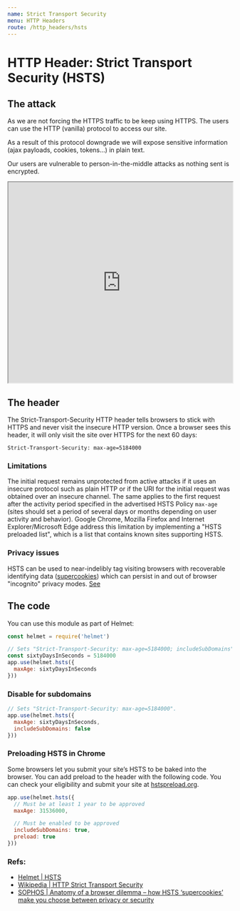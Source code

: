 ```yaml
---
name: Strict Transport Security
menu: HTTP Headers
route: /http_headers/hsts
---
```


# HTTP Header: Strict Transport Security (HSTS)

## The attack

As we are not forcing the HTTPS traffic to be keep using HTTPS. The users can use the HTTP (vanilla) protocol to access our site.

As a result of this protocol downgrade we will expose sensitive information (ajax payloads, cookies, tokens...) in plain text.

Our users are vulnerable to person-in-the-middle attacks as nothing sent is encrypted.

<iframe width="100%" height="450"
src="https://www.youtube.com/embed/zEV3HOuM_Vw">
</iframe>


## The header

The Strict-Transport-Security HTTP header tells browsers to stick with HTTPS and never visit the insecure HTTP version. Once a browser sees this header, it will only visit the site over HTTPS for the next 60 days:

```
Strict-Transport-Security: max-age=5184000
```

### Limitations

The initial request remains unprotected from active attacks if it uses an insecure protocol such as plain HTTP or if the URI for the initial request was obtained over an insecure channel.
The same applies to the first request after the activity period specified in the advertised HSTS Policy `max-age` (sites should set a period of several days or months depending on user activity and behavior). 
Google Chrome, Mozilla Firefox and Internet Explorer/Microsoft Edge address this limitation by implementing a "HSTS preloaded list", which is a list that contains known sites supporting HSTS.

### Privacy issues

HSTS can be used to near-indelibly tag visiting browsers with recoverable identifying data ([supercookies](https://en.wikipedia.org/wiki/HTTP_cookie#Supercookie)) which can persist in and out of browser "incognito" privacy modes. [See](https://nakedsecurity.sophos.com/2015/02/02/anatomy-of-a-browser-dilemma-how-hsts-supercookies-make-you-choose-between-privacy-or-security/)

## The code

You can use this module as part of Helmet:

```js
const helmet = require('helmet')

// Sets "Strict-Transport-Security: max-age=5184000; includeSubDomains".
const sixtyDaysInSeconds = 5184000
app.use(helmet.hsts({
  maxAge: sixtyDaysInSeconds
}))
```

### Disable for subdomains

```js
// Sets "Strict-Transport-Security: max-age=5184000".
app.use(helmet.hsts({
  maxAge: sixtyDaysInSeconds,
  includeSubDomains: false
}))
```
### Preloading HSTS in Chrome

Some browsers let you submit your site’s HSTS to be baked into the browser. You can add preload to the header with the following code. You can check your eligibility and submit your site at [hstspreload.org](https://hstspreload.org/).

```js
app.use(helmet.hsts({
  // Must be at least 1 year to be approved
  maxAge: 31536000,

  // Must be enabled to be approved
  includeSubDomains: true,
  preload: true
}))
```


### Refs:

- [Helmet | HSTS](https://helmetjs.github.io/docs/hsts)
- [Wikipedia | HTTP Strict Transport Security](https://en.wikipedia.org/wiki/HTTP_Strict_Transport_Security)
- [SOPHOS | Anatomy of a browser dilemma – how HSTS ‘supercookies’ make you choose between privacy or security](https://nakedsecurity.sophos.com/2015/02/02/anatomy-of-a-browser-dilemma-how-hsts-supercookies-make-you-choose-between-privacy-or-security/)